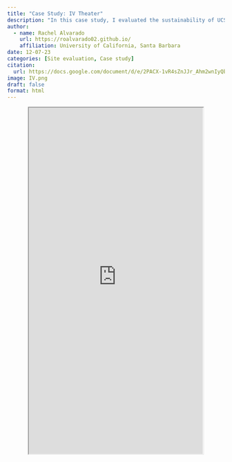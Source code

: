 ```yaml
---
title: "Case Study: IV Theater" 
description: "In this case study, I evaluated the sustainability of UCSB's Isla Vista Theater. I was able to highlight strengths in walkability, waste management, and light pollution reduction while also identifying improvement areas such as outdated plumbing, lack of renewable energy, and inefficient lighting systems. Through technical assessments and targeted recommendations, I was able to offer practical strategies to enhance the building’s environmental performance and align it more closely with UCSB’s sustainability goals." 
author:
  - name: Rachel Alvarado
    url: https://roalvarado02.github.io/
    affiliation: University of California, Santa Barbara 
date: 12-07-23
categories: [Site evaluation, Case study]
citation: 
  url: https://docs.google.com/document/d/e/2PACX-1vR4sZnJJr_Ahm2wnIyQbGklwIUFFV3cJqg6QIuRjEau1Z_Eix0qZeAC-2_GzxkRbv0bMpzJzYV79emm/pub
image: IV.png
draft: false
format: html
---
```


::: {style="display: flex; justify-content: center;"}
<iframe src="https://docs.google.com/document/d/e/2PACX-1vR4sZnJJr_Ahm2wnIyQbGklwIUFFV3cJqg6QIuRjEau1Z_Eix0qZeAC-2_GzxkRbv0bMpzJzYV79emm/pub?embedded=true" width="80%" height="800">

</iframe>
:::

